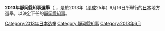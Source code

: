 {{Infobox Election
| election_name      = 2013年靜岡縣知事選舉
| country            = JPN
| flag_year          = 
| type               = presidential
| ongoing            = no
| party_colour       = 
| previous_election  = 2009年靜岡縣知事選舉
| previous_year      = 2009年
| next_election      = 2017年靜岡縣知事選舉
| next_year          = 2017年
| election_date      = {{Start date|2013|6|16}}
| turnout            = 49.49%
| image1             = <!-- 建議使用自由版權的圖像 -->
| colour1            = 
| nominee1           = 川勝平太
| party1             = 無黨籍|無所屬
| last_election1     = 
| popular_vote1      = 1,080,609
| percentage1        = 72.61%
| image2             = 
| colour2            = 
| nominee2           = 廣瀨一郎
| party2             = 無黨籍|無所屬
| last_election2     =
| popular_vote2      = 345,617
| percentage2        = 23.22%  
| image3             = 
| colour3            = 
| nominee3           = 島津幸廣
| party3             = 日本共產黨
| last_election3     =
| popular_vote3      = 61,980
| percentage3        = 4.16% 
| title              = 知事
| before_election    = 川勝平太
| before_colour      =
| before_party       = 無黨籍|無所屬
| after_election     = 川勝平太
| after_colour       = 
| after_party        = 無黨籍|無所屬
}}
'''2013年靜岡縣知事選舉'''（{{lang-ja|2013年静岡県知事選挙}}），是於2013年（[[平成|平成]]25年）6月16日所舉行的[[日本|日本]]地方選舉，以決定下任的[[靜岡縣知事列表|靜岡縣知事]]。

{{DEFAULTSORT:2013shizuoka}}
[[Category:2013年日本选举|Category:2013年日本选举]]
[[Category:靜岡縣知事|Category:靜岡縣知事]]
[[Category:2013年6月|Category:2013年6月]]